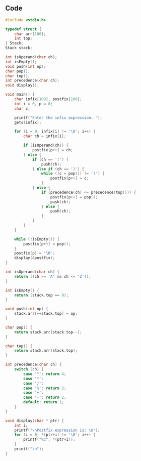 ## Code

```c
#include <stdio.h>

typedef struct {
    char arr[100];
    int top;
} Stack;
Stack stack;

int isOperand(char ch);
int isEmpty();
void push(int op);
char pop();
char top();
int precedence(char ch);
void display();

void main() {
    char infix[100], postfix[100];
    int i = 0, p = 0;
    char c;

    printf("Enter the infix expression: ");
    gets(infix);

    for (i = 0; infix[i] != '\0'; i++) {
        char ch = infix[i];

        if (isOperand(ch)) {
            postfix[p++] = ch;
        } else {
            if (ch == '(') {
                push(ch);
            } else if (ch == ')') {
                while ((c = pop()) != '(') {
                    postfix[p++] = c;
                }
            } else {
                if (precedence(ch) <= precedence(top())) {
                    postfix[p++] = pop();
                    push(ch);
                } else {
                    push(ch);
                }
            }
        }
    }

    while (!isEmpty()) {
        postfix[p++] = pop();
    }
    postfix[p] = '\0';
    display(&postfix);
}

int isOperand(char ch) {
    return ((ch >= 'A' && ch <= 'Z'));
}

int isEmpty() {
    return (stack.top == 0);
}

void push(int op) {
    stack.arr[++stack.top] = op;
}

char pop() {
    return stack.arr[stack.top--];
}

char top() {
    return stack.arr[stack.top];
}

int precedence(char ch) {
    switch (ch) {
        case '^': return 4;
        case '*':
        case '/':
        case '%': return 3;
        case '+':
        case '-': return 2;
        default: return 1;
    }
}

void display(char * ptr) {
    int i;
    printf("\nPostfix expression is: \n");
    for (i = 0; *(ptr+i) != '\0'; i++) {
        printf("%c", *(ptr+i));
    }
    printf("\n");
}
```
